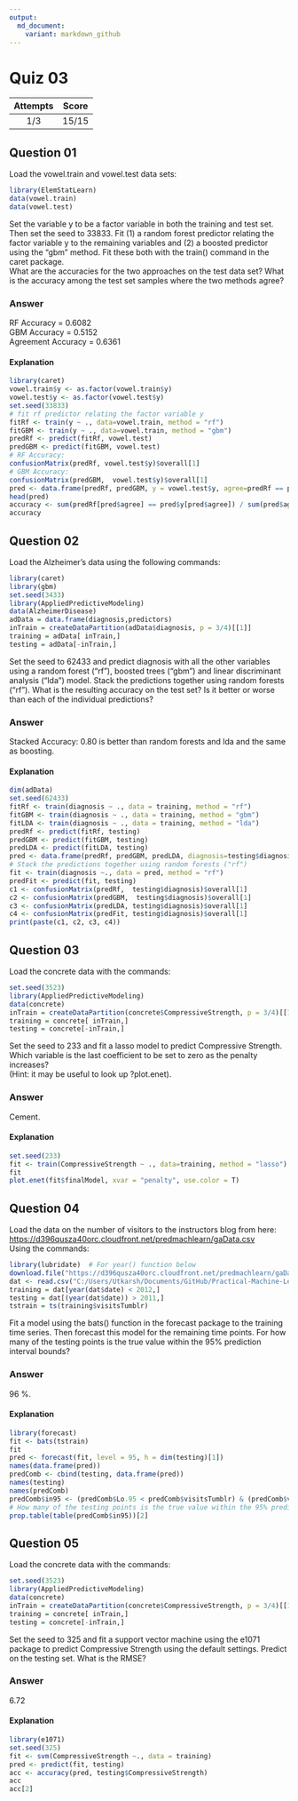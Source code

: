 ```yaml
---
output:
  md_document:
    variant: markdown_github
---
```


Quiz 03
=======  

|Attempts|Score|  
|:------:|:---:|  
|   1/3  |15/15|  

Question 01
-----------  
Load the vowel.train and vowel.test data sets:  
```r
library(ElemStatLearn)
data(vowel.train)
data(vowel.test)
```  
Set the variable y to be a factor variable in both the training and test set. Then set the seed to 33833. Fit (1) a random forest predictor relating the factor variable y to the remaining variables and (2) a boosted predictor using the "gbm" method. Fit these both with the train() command in the caret package.  
What are the accuracies for the two approaches on the test data set? What is the accuracy among the test set samples where the two methods agree?  

### Answer  
RF Accuracy = 0.6082  
GBM Accuracy = 0.5152  
Agreement Accuracy = 0.6361  

#### Explanation  
```r
library(caret)
vowel.train$y <- as.factor(vowel.train$y)
vowel.test$y <- as.factor(vowel.test$y)
set.seed(33833)
# fit rf predictor relating the factor variable y
fitRf <- train(y ~ ., data=vowel.train, method = "rf")
fitGBM <- train(y ~ ., data=vowel.train, method = "gbm")
predRf <- predict(fitRf, vowel.test)
predGBM <- predict(fitGBM, vowel.test)
# RF Accuracy:
confusionMatrix(predRf, vowel.test$y)$overall[1]
# GBM Accuracy:
confusionMatrix(predGBM,  vowel.test$y)$overall[1]
pred <- data.frame(predRf, predGBM, y = vowel.test$y, agree=predRf == predGBM)
head(pred)
accuracy <- sum(predRf[pred$agree] == pred$y[pred$agree]) / sum(pred$agree)
accuracy
```  

Question 02
-----------  
Load the Alzheimer's data using the following commands:  
```r
library(caret)
library(gbm)
set.seed(3433)
library(AppliedPredictiveModeling)
data(AlzheimerDisease)
adData = data.frame(diagnosis,predictors)
inTrain = createDataPartition(adData$diagnosis, p = 3/4)[[1]]
training = adData[ inTrain,]
testing = adData[-inTrain,]
```  
Set the seed to 62433 and predict diagnosis with all the other variables using a random forest ("rf"), boosted trees ("gbm") and linear discriminant analysis ("lda") model. Stack the predictions together using random forests ("rf"). What is the resulting accuracy on the test set? Is it better or worse than each of the individual predictions?  

### Answer  
Stacked Accuracy: 0.80 is better than random forests and lda and the same as boosting.  

#### Explanation  
```r
dim(adData)
set.seed(62433)
fitRf <- train(diagnosis ~ ., data = training, method = "rf")
fitGBM <- train(diagnosis ~ ., data = training, method = "gbm")
fitLDA <- train(diagnosis ~ ., data = training, method = "lda")
predRf <- predict(fitRf, testing)
predGBM <- predict(fitGBM, testing)
predLDA <- predict(fitLDA, testing)
pred <- data.frame(predRf, predGBM, predLDA, diagnosis=testing$diagnosis)
# Stack the predictions together using random forests ("rf")
fit <- train(diagnosis ~., data = pred, method = "rf")
predFit <- predict(fit, testing)
c1 <- confusionMatrix(predRf,  testing$diagnosis)$overall[1]
c2 <- confusionMatrix(predGBM,  testing$diagnosis)$overall[1]
c3 <- confusionMatrix(predLDA, testing$diagnosis)$overall[1]
c4 <- confusionMatrix(predFit, testing$diagnosis)$overall[1]
print(paste(c1, c2, c3, c4))
```  

Question 03  
-----------  
Load the concrete data with the commands:  
```r
set.seed(3523)
library(AppliedPredictiveModeling)
data(concrete)
inTrain = createDataPartition(concrete$CompressiveStrength, p = 3/4)[[1]]
training = concrete[ inTrain,]
testing = concrete[-inTrain,]
```  
Set the seed to 233 and fit a lasso model to predict Compressive Strength. Which variable is the last coefficient to be set to zero as the penalty increases?  
(Hint: it may be useful to look up ?plot.enet).  

### Answer  
Cement.  

#### Explanation  
```r
set.seed(233)
fit <- train(CompressiveStrength ~ ., data=training, method = "lasso")
fit
plot.enet(fit$finalModel, xvar = "penalty", use.color = T)
```  

Question 04
-----------  
Load the data on the number of visitors to the instructors blog from here:  
[https://d396qusza40orc.cloudfront.net/predmachlearn/gaData.csv](https://d396qusza40orc.cloudfront.net/predmachlearn/gaData.csv)  
Using the commands:  
```r
library(lubridate)  # For year() function below
download.file("https://d396qusza40orc.cloudfront.net/predmachlearn/gaData.csv", destfile = "C:/Users/Utkarsh/Documents/GitHub/Practical-Machine-Learning-Johns-Hopkins-Bloomberg-School-of-Public-Health-Coursera/Week 04/gaData.csv", method = "wininet")
dat <- read.csv("C:/Users/Utkarsh/Documents/GitHub/Practical-Machine-Learning-Johns-Hopkins-Bloomberg-School-of-Public-Health-Coursera/Week 04/gaData.csv")
training = dat[year(dat$date) < 2012,]
testing = dat[(year(dat$date)) > 2011,]
tstrain = ts(training$visitsTumblr)
```  
Fit a model using the bats() function in the forecast package to the training time series. Then forecast this model for the remaining time points. For how many of the testing points is the true value within the 95% prediction interval bounds?  

### Answer  
96 %.  

#### Explanation  
```r
library(forecast)
fit <- bats(tstrain)
fit
pred <- forecast(fit, level = 95, h = dim(testing)[1])
names(data.frame(pred))
predComb <- cbind(testing, data.frame(pred))
names(testing)
names(predComb)
predComb$in95 <- (predComb$Lo.95 < predComb$visitsTumblr) & (predComb$visitsTumblr < predComb$Hi.95)
# How many of the testing points is the true value within the 95% prediction interval bounds?
prop.table(table(predComb$in95))[2]
```

Question 05
-----------  
Load the concrete data with the commands:  
```r
set.seed(3523)
library(AppliedPredictiveModeling)
data(concrete)
inTrain = createDataPartition(concrete$CompressiveStrength, p = 3/4)[[1]]
training = concrete[ inTrain,]
testing = concrete[-inTrain,]
```  
Set the seed to 325 and fit a support vector machine using the e1071 package to predict Compressive Strength using the default settings. Predict on the testing set. What is the RMSE?  

### Answer  
6.72  

#### Explanation  
```r
library(e1071)
set.seed(325)
fit <- svm(CompressiveStrength ~., data = training)
pred <- predict(fit, testing)
acc <- accuracy(pred, testing$CompressiveStrength)
acc
acc[2]
```  